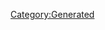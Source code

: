 {{Database/Costume/CostumeInfo
 |ID=158
 |DivaId=8
 |PrismCostumeId=18
 |Enabled=2
 |SkillId=24
 |EODICFLJAKO=False
 |AGBPBDODKBK=1
 |HMCOGDICFNB=1
 |LevelMax=5
 |HGBJODBCJDA=5
 |EGLDFPILJLG=0
 |GLEEPAFMPLO=True
 |IIELLEPEEFH=5770
}}
[[Category:Generated]]
